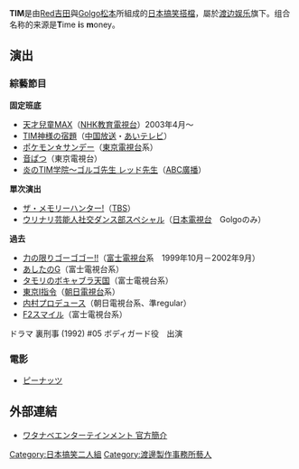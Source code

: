 '''TIM'''是由[[Red吉田|Red吉田]]與[[Golgo松本|Golgo松本]]所組成的[[日本|日本]][[搞笑搭檔|搞笑搭檔]]，屬於[[渡边娱乐|渡边娱乐]]旗下。组合名称的来源是'''T'''ime '''i'''s '''m'''oney。

== 演出 ==
=== 綜藝節目 ===
'''固定班底'''
*[[天才兒童MAX|天才兒童MAX]]（[[日本放送協會|NHK教育電視台]]）2003年4月～
*[[TIM神様の宿題|TIM神様の宿題]]（[[中国放送|中国放送]]・[[あいテレビ|あいテレビ]]）
*[[ポケモン☆サンデー|ポケモン☆サンデー]]（[[東京電視台|東京電視台]]系）
*[[音ぱつ|音ぱつ]]（東京電視台）
*[[炎のTIM学院～ゴルゴ先生_レッド先生|炎のTIM学院～ゴルゴ先生 レッド先生]]（[[ABC廣播|ABC廣播]]）

'''單次演出'''
*[[ザ・メモリーハンター!|ザ・メモリーハンター!]]（[[東京放送|TBS]]）
*[[ウッチャンナンチャンのウリナリ!!|ウリナリ芸能人社交ダンス部スペシャル]]（[[日本電視台|日本電視台]]　Golgoのみ）

'''過去'''
*[[力の限りゴーゴゴー!!|力の限りゴーゴゴー!!]]（[[富士電視台|富士電視台]]系　1999年10月－2002年9月）
*[[あしたのG|あしたのG]]（富士電視台系）
*[[タモリのボキャブラ天国|タモリのボキャブラ天国]]（富士電視台系）
*[[東京I指令|東京I指令]]（[[朝日電視台|朝日電視台]]系）
*[[内村プロデュース|内村プロデュース]]（朝日電視台系、準regular）
*[[F2スマイル|F2スマイル]]（富士電視台系）

ドラマ 裏刑事 (1992) #05 ボディガード役　出演

=== 電影 ===
*[[ピーナッツ_(電影)|ピーナッツ]]

== 外部連結 ==
*[http://www.watanabepro.co.jp/mypage/3000003/ ワタナベエンターテインメント 官方簡介]{{Wayback|url=http://www.watanabepro.co.jp/mypage/3000003/ |date=20160328074003 }}

[[Category:日本搞笑二人組|Category:日本搞笑二人組]]
[[Category:渡邊製作事務所藝人|Category:渡邊製作事務所藝人]]